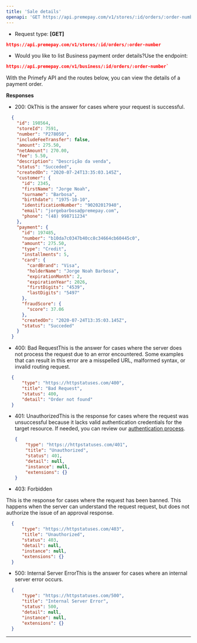 ```yaml
---
title: 'Sale details'
openapi: 'GET https://api.premepay.com/v1/stores/:id/orders/:order-number '
---
```


* Request type: **\[GET]**

```json
https://api.premepay.com/v1/stores/:id/orders/:order-number
```

* Would you like to list Business payment order details?Use the endpoint:
```json
https://api.premepay.com/v1/business/:id/orders/:order-number`
  ```

With the Primefy API and the routes below, you can view the details of a payment order.

**Responses**

* 200: OkThis is the answer for cases where your request is successful.

```json
  {
    "id": 198564,
    "storeId": 7591,
    "number": "P278050",
    "includeFeeTransfer": false,
    "amount": 275.50,
    "netAmount": 270.00,
    "fee": 5.50,
    "description": "Descrição da venda",
    "status": "Succeded",
    "createdOn": "2020-07-24T13:35:03.145Z",
    "customer": {
      "id": 2345,
      "firstName": "Jorge Noah",
      "surname": "Barbosa",
      "birthdate": "1975-10-10",
      "identificationNumber": "90202017940",
      "email": "jorgebarbosa@premepay.com",
      "phone": "(48) 998711234" 
    },
    "payment": {
      "id": 197485,
      "number": "b10da7c0347b40cc8c34664cb60445c0",
      "amount": 275.50,
      "type": "Credit",
      "installments": 5,
      "card": {
        "cardBrand": "Visa",
        "holderName": "Jorge Noah Barbosa",
        "expirationMonth": 2,
        "expirationYear": 2026,
        "firstDigits": "4539",
        "lastDigits": "5497"
      },
      "fraudScore": {
        "score": 37.06 
      },
      "createdOn": "2020-07-24T13:35:03.145Z",
      "status": "Succeded"    
    }
  }
  ```

* 400: Bad RequestThis is the answer for cases where the server does not process the request due to an error encountered. Some examples that can result in this error are a misspelled URL, malformed syntax, or invalid routing request.


```json
  {
      "type": "https://httpstatuses.com/400",
      "title": "Bad Request",
      "status": 400,
      "detail": "Order not found"
  }
  ```

* 401: UnauthorizedThis is the response for cases where the request was unsuccessful because it lacks valid authentication credentials for the target resource.
  If needed, you can review our [authentication process](https://www.notion.so/Authentication-c941a0cb8e2647b187d87fcf8a314b37?pvs=21).
  
  
  ```json
  {
      "type": "https://httpstatuses.com/401",
      "title": "Unauthorized",
      "status": 401,
      "detail": null,
      "instance": null,
      "extensions": {}
  }
  ```

* 403: Forbidden

This is the response for cases where the request has been banned. This happens when the server can understand the request request, but does not authorize the issue of an approval response.

```json
  {
      "type": "https://httpstatuses.com/403",
      "title": "Unauthorized",
      "status": 403,
      "detail": null,
      "instance": null,
      "extensions": {}
  }
  ```

* 500: Internal Server ErrorThis is the answer for cases where an internal server error occurs.

```json
  {
      "type": "https://httpstatuses.com/500",
      "title": "Internal Server Error",
      "status": 500,
      "detail": null,
      "instance": null,
      "extensions": {}
  }
  ```

***

```
```